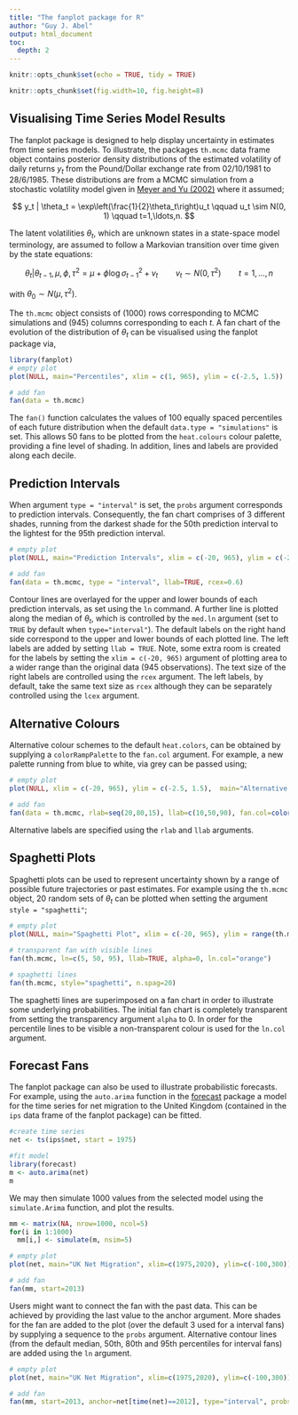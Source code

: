 ```yaml
---
title: "The fanplot package for R"
author: "Guy J. Abel"
output: html_document
toc:
  depth: 2
---
```


```r
knitr::opts_chunk$set(echo = TRUE, tidy = TRUE)

knitr::opts_chunk$set(fig.width=10, fig.height=8)
```


## Visualising Time Series Model Results

The fanplot package is designed to help display uncertainty in estimates from time series models. To illustrate, the packages `th.mcmc` data frame object contains posterior density distributions of the estimated volatility of daily returns $y_t$ from the Pound/Dollar exchange rate from 02/10/1981 to 28/6/1985. These distributions are from a MCMC simulation from a stochastic volatility model given in <a href="http://onlinelibrary.wiley.com/doi/10.1111/1368-423X.00046/abstract">Meyer and Yu (2002)</a> where it assumed;

$$
y_t | \theta_t = \exp\left(\frac{1}{2}\theta_t\right)u_t \qquad u_t \sim N(0, 1) \qquad t=1,\ldots,n.
$$

The latent volatilities $\theta_t$, which are unknown states in a state-space model terminology, are assumed to follow a Markovian transition over time given by the state equations:

$$
\theta_t | \theta_{t-1}, \mu, \phi, \tau^2 = \mu + \phi \log \sigma^2_{t-1} + v_t \qquad v_t \sim N(0, \tau^2) \qquad t=1,\ldots,n 
$$

with $\theta_0 \sim N(\mu, \tau^2)$.

The `th.mcmc` object consists of (1000) rows corresponding to MCMC simulations and (945) columns corresponding to each $t$. A fan chart of the evolution of the distribution of $\theta_t$ can be visualised using the fanplot package via,

```r
library(fanplot)
# empty plot
plot(NULL, main="Percentiles", xlim = c(1, 965), ylim = c(-2.5, 1.5))

# add fan
fan(data = th.mcmc)
```

<!-- <a href="http://gjabel.files.wordpress.com/2012/08/fanplot-sv1.png"><img class="aligncenter size-full wp-image-1236" src="http://gjabel.files.wordpress.com/2012/08/fanplot-sv1.png" alt="fanplot-sv1" width="640" height="640" /></a> -->

The `fan()` function calculates the values of 100 equally spaced percentiles of each future distribution when the default `data.type = "simulations"` is set. This allows 50 fans to be plotted from the `heat.colours` colour palette, providing a fine level of shading. In addition, lines and labels are provided along each decile.

## Prediction Intervals

When argument `type = "interval"` is set, the `probs` argument corresponds to prediction intervals. Consequently, the fan chart comprises of 3 different shades, running from the darkest shade for the 50th prediction interval to the lightest for the 95th prediction interval.

```r
# empty plot
plot(NULL, main="Prediction Intervals", xlim = c(-20, 965), ylim = c(-2.5, 1.5))

# add fan
fan(data = th.mcmc, type = "interval", llab=TRUE, rcex=0.6)
```

<!-- <a href="http://gjabel.files.wordpress.com/2012/08/fanplot-sv2.png"><img class="aligncenter size-full wp-image-1231" src="http://gjabel.files.wordpress.com/2012/08/fanplot-sv2.png" alt="fanplot-sv2" width="640" height="640" /></a> -->
Contour lines are overlayed for the upper and lower bounds of each prediction intervals, as set using the `ln` command. A further line is plotted along the median of $\theta_t$, which is controlled by the `med.ln` argument (set to `TRUE` by default when `type="interval"`). The default labels on the right hand side correspond to the upper and lower bounds of each plotted line. The left labels are added by setting `llab = TRUE`. Note, some extra room is created for the labels by setting the `xlim = c(-20, 965)` argument of plotting area to a wider range than the original data (945 observations). The text size of the right labels are controlled using the `rcex` argument. The left labels, by default, take the same text size as `rcex` although they can be separately controlled using the `lcex` argument.

## Alternative Colours

Alternative colour schemes to the default `heat.colors`, can be obtained by supplying a `colorRampPalette` to the `fan.col` argument. For example, a new palette running from blue to white, via grey can be passed using;

```r
# empty plot
plot(NULL, xlim = c(-20, 965), ylim = c(-2.5, 1.5),  main="Alternative Colour Scheme")

# add fan
fan(data = th.mcmc, rlab=seq(20,80,15), llab=c(10,50,90), fan.col=colorRampPalette(c("royalblue", "grey", "white")))
```

<!-- <a href="http://gjabel.files.wordpress.com/2012/08/fanplot-sv3.png"><img class="aligncenter size-full wp-image-1232" src="http://gjabel.files.wordpress.com/2012/08/fanplot-sv3.png" alt="fanplot-sv3" width="640" height="640" /></a> -->
Alternative labels are specified using the `rlab` and `llab` arguments.

## Spaghetti Plots

Spaghetti plots can be used to represent uncertainty shown by a range of possible future trajectories or past estimates. For example using the `th.mcmc` object, 20 random sets of $\theta_t$ can be plotted when setting the argument `style = "spaghetti"`;

```r
# empty plot
plot(NULL, main="Spaghetti Plot", xlim = c(-20, 965), ylim = range(th.mcmc))

# transparent fan with visible lines
fan(th.mcmc, ln=c(5, 50, 95), llab=TRUE, alpha=0, ln.col="orange")

# spaghetti lines
fan(th.mcmc, style="spaghetti", n.spag=20)
```

<!-- <a href="http://gjabel.files.wordpress.com/2012/08/fanplot-sv4.png"><img class="aligncenter size-full wp-image-1233" src="http://gjabel.files.wordpress.com/2012/08/fanplot-sv4.png" alt="fanplot-sv4" width="640" height="640" /></a> -->
The spaghetti lines are superimposed on a fan chart in order to illustrate some underlying probabilities. The initial fan chart is completely transparent from setting the transparency argument `alpha` to 0. In order for the percentile lines to be visible a non-transparent colour is used for the `ln.col` argument.

## Forecast Fans

The fanplot package can also be used to illustrate probabilistic forecasts. For example, using the `auto.arima` function in the <a href="http://cran.r-project.org/web/packages/forecast/">forecast</a> package a model for the time series for net migration to the United Kingdom (contained in the `ips` data frame of the fanplot package) can be fitted.

```r
#create time series
net <- ts(ips$net, start = 1975)

#fit model
library(forecast)
m <- auto.arima(net)
m
```

We may then simulate 1000 values from the selected model using the `simulate.Arima` function, and plot the results.

```r
mm <- matrix(NA, nrow=1000, ncol=5)
for(i in 1:1000)
  mm[i,] <- simulate(m, nsim=5)

# empty plot
plot(net, main="UK Net Migration", xlim=c(1975,2020), ylim=c(-100,300))

# add fan
fan(mm, start=2013)
```

<!-- <a href="http://gjabel.files.wordpress.com/2012/08/fanplot-ips1.png"><img class="aligncenter size-full wp-image-1234" src="http://gjabel.files.wordpress.com/2012/08/fanplot-ips1.png" alt="fanplot-ips1" width="640" height="640" /></a> -->
Users might want to connect the fan with the past data. This can be achieved by providing the last value to the anchor argument. More shades for the fan are added to the plot (over the default 3 used for a interval fans) by supplying a sequence to the `probs` argument. Alternative contour lines (from the default median, 50th, 80th and 95th percentiles for interval fans) are added using the `ln` argument.

```r
# empty plot
plot(net, main="UK Net Migration", xlim=c(1975,2020), ylim=c(-100,300))

# add fan
fan(mm, start=2013, anchor=net[time(net)==2012], type="interval", probs=seq(5, 95, 5), ln=c(50, 80))
```


<!-- <a href="http://gjabel.files.wordpress.com/2012/08/fanplot-ips2.png"><img class="aligncenter size-full wp-image-1235" src="http://gjabel.files.wordpress.com/2012/08/fanplot-ips2.png" alt="fanplot-ips2" width="640" height="640" /></a> -->


